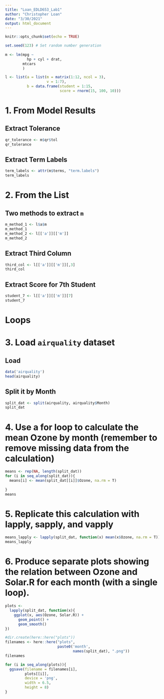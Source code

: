 ```yaml
---
title: "Loan_EDLD653_Lab1"
author: "Christopher Loan"
date: "3/30/2021"
output: html_document
---
```


```r
knitr::opts_chunk$set(echo = TRUE)
```

```r
set.seed(123) # Set random number generation
 
m <- lm(mpg ~ 
          hp + cyl + drat, 
        mtcars
        )

l <- list(a = list(m = matrix(1:12, ncol = 3),
              	   v = 1:7),
          b = data.frame(student = 1:15,
                         score = rnorm(15, 100, 10)))
```

# 1. From Model Results

## Extract Tolerance

```r
qr_tolerance <- m$qr$tol
qr_tolerance
```
## Extract Term Labels

```r
term_labels <- attr(m$terms, "term.labels")
term_labels
```

# 2. From the List

## Two methods to extract `m`

```r
m_method_1 <- l$a$m
m_method_1
m_method_2 <- l[['a']][['m']]
m_method_2
```

## Extract Third Column

```r
third_col <- l[['a']][['m']][,3]
third_col
```

## Extract Score for 7th Student

```r
student_7 <- l[['a']][['m']][7]
student_7
```

# Loops 

# 3. Load `airquality` dataset

## Load 

```r
data('airquality')
head(airquality)
```

## Split it by Month

```r
split_dat <- split(airquality, airquality$Month)
split_dat
```

# 4. Use a for loop to calculate the mean Ozone by month (remember to remove missing data from the calculation)

```r
means <- rep(NA, length(split_dat))
for (i in seq_along(split_dat)){
  means[i] <- mean(split_dat[[i]]$Ozone, na.rm = T)
  
}
means
```

# 5. Replicate this calculation with lapply, sapply, and vapply

```r
means_lapply <- lapply(split_dat, function(x) mean(x$Ozone, na.rm = T))
means_lapply
```

# 6. Produce separate plots showing the relation between Ozone and Solar.R for each month (with a single loop).

```r
plots <- 
  lapply(split_dat, function(x){
    ggplot(x, aes(Ozone, Solar.R)) +
      geom_point() + 
      geom_smooth()
})
```

```r
#dir.create(here::here("plots"))
filenames <- here::here("plots", 
                        paste0('month', 
                               names(split_dat), ".png"))
filenames
```

```r
for (i in seq_along(plots)){
  ggsave(filename = filenames[i],
         plots[[i]],
         device = 'png',
         width = 6.5, 
         height = 8)
}
```

